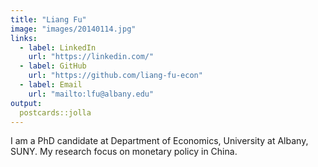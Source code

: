 ```yaml
---
title: "Liang Fu"
image: "images/20140114.jpg"
links:
  - label: LinkedIn
    url: "https://linkedin.com/"
  - label: GitHub
    url: "https://github.com/liang-fu-econ"
  - label: Email
    url: "mailto:lfu@albany.edu"
output:
  postcards::jolla
---
```

 
I am a PhD candidate at Department of Economics, University at Albany, SUNY. My research focus on monetary policy in China. 
